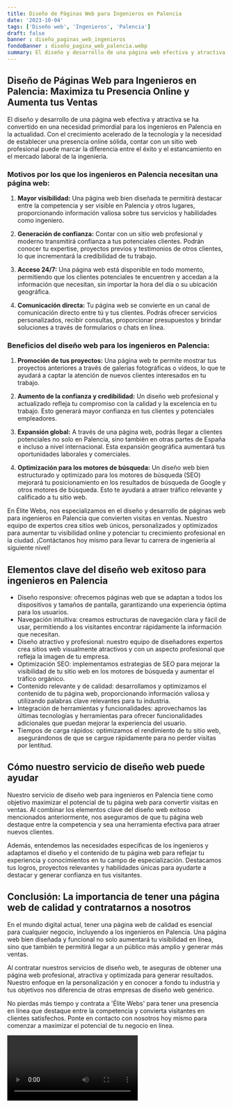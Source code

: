 ```yaml
---
title: Diseño de Páginas Web para Ingenieros en Palencia
date: '2023-10-04'
tags: ['Diseño web', 'Ingenieros', 'Palencia']
draft: false
banner : diseño_paginas_web_ingenieros
fondoBanner : diseño_pagina_web_palencia.webp
summary: El diseño y desarrollo de una página web efectiva y atractiva se ha convertido en una necesidad primordial para los ingenieros en Palencia en la actualidad. Con el crecimiento acelerado de la tecnología y la necesidad de establecer una presencia online sólida, contar con un sitio web profesional puede marcar la diferencia entre el éxito y el estancamiento en el mercado laboral de la ingeniería.
---
```


## Diseño de Páginas Web para Ingenieros en Palencia: Maximiza tu Presencia Online y Aumenta tus Ventas

El diseño y desarrollo de una página web efectiva y atractiva se ha convertido en una necesidad primordial para los ingenieros en Palencia en la actualidad. Con el crecimiento acelerado de la tecnología y la necesidad de establecer una presencia online sólida, contar con un sitio web profesional puede marcar la diferencia entre el éxito y el estancamiento en el mercado laboral de la ingeniería.

### Motivos por los que los ingenieros en Palencia necesitan una página web:

1. **Mayor visibilidad:** Una página web bien diseñada te permitirá destacar entre la competencia y ser visible en Palencia y otros lugares, proporcionando información valiosa sobre tus servicios y habilidades como ingeniero.

2. **Generación de confianza:** Contar con un sitio web profesional y moderno transmitirá confianza a tus potenciales clientes. Podrán conocer tu expertise, proyectos previos y testimonios de otros clientes, lo que incrementará la credibilidad de tu trabajo.

3. **Acceso 24/7:** Una página web está disponible en todo momento, permitiendo que los clientes potenciales te encuentren y accedan a la información que necesitan, sin importar la hora del día o su ubicación geográfica.

4. **Comunicación directa:** Tu página web se convierte en un canal de comunicación directo entre tú y tus clientes. Podrás ofrecer servicios personalizados, recibir consultas, proporcionar presupuestos y brindar soluciones a través de formularios o chats en línea.

### Beneficios del diseño web para los ingenieros en Palencia:

1. **Promoción de tus proyectos:** Una página web te permite mostrar tus proyectos anteriores a través de galerías fotográficas o vídeos, lo que te ayudará a captar la atención de nuevos clientes interesados en tu trabajo.

2. **Aumento de la confianza y credibilidad:** Un diseño web profesional y actualizado refleja tu compromiso con la calidad y la excelencia en tu trabajo. Esto generará mayor confianza en tus clientes y potenciales empleadores.

3. **Expansión global:** A través de una página web, podrás llegar a clientes potenciales no solo en Palencia, sino también en otras partes de España e incluso a nivel internacional. Esta expansión geográfica aumentará tus oportunidades laborales y comerciales.

4. **Optimización para los motores de búsqueda:** Un diseño web bien estructurado y optimizado para los motores de búsqueda (SEO) mejorará tu posicionamiento en los resultados de búsqueda de Google y otros motores de búsqueda. Esto te ayudará a atraer tráfico relevante y calificado a tu sitio web.

En Élite Webs, nos especializamos en el diseño y desarrollo de páginas web para ingenieros en Palencia que convierten visitas en ventas. Nuestro equipo de expertos crea sitios web únicos, personalizados y optimizados para aumentar tu visibilidad online y potenciar tu crecimiento profesional en la ciudad. ¡Contáctanos hoy mismo para llevar tu carrera de ingeniería al siguiente nivel!

<GifSeo />

<Cta />

## Elementos clave del diseño web exitoso para ingenieros en Palencia

- Diseño responsive: ofrecemos páginas web que se adaptan a todos los dispositivos y tamaños de pantalla, garantizando una experiencia óptima para los usuarios.
- Navegación intuitiva: creamos estructuras de navegación clara y fácil de usar, permitiendo a los visitantes encontrar rápidamente la información que necesitan.
- Diseño atractivo y profesional: nuestro equipo de diseñadores expertos crea sitios web visualmente atractivos y con un aspecto profesional que refleja la imagen de tu empresa.
- Optimización SEO: implementamos estrategias de SEO para mejorar la visibilidad de tu sitio web en los motores de búsqueda y aumentar el tráfico orgánico.
- Contenido relevante y de calidad: desarrollamos y optimizamos el contenido de tu página web, proporcionando información valiosa y utilizando palabras clave relevantes para tu industria.
- Integración de herramientas y funcionalidades: aprovechamos las últimas tecnologías y herramientas para ofrecer funcionalidades adicionales que puedan mejorar la experiencia del usuario.
- Tiempos de carga rápidos: optimizamos el rendimiento de tu sitio web, asegurándonos de que se cargue rápidamente para no perder visitas por lentitud.

## Cómo nuestro servicio de diseño web puede ayudar

Nuestro servicio de diseño web para ingenieros en Palencia tiene como objetivo maximizar el potencial de tu página web para convertir visitas en ventas. Al combinar los elementos clave del diseño web exitoso mencionados anteriormente, nos aseguramos de que tu página web destaque entre la competencia y sea una herramienta efectiva para atraer nuevos clientes.

Además, entendemos las necesidades específicas de los ingenieros y adaptamos el diseño y el contenido de tu página web para reflejar tu experiencia y conocimientos en tu campo de especialización. Destacamos tus logros, proyectos relevantes y habilidades únicas para ayudarte a destacar y generar confianza en tus visitantes.

## Conclusión: La importancia de tener una página web de calidad y contratarnos a nosotros

En el mundo digital actual, tener una página web de calidad es esencial para cualquier negocio, incluyendo a los ingenieros en Palencia. Una página web bien diseñada y funcional no solo aumentará tu visibilidad en línea, sino que también te permitirá llegar a un público más amplio y generar más ventas.

Al contratar nuestros servicios de diseño web, te aseguras de obtener una página web profesional, atractiva y optimizada para generar resultados. Nuestro enfoque en la personalización y en conocer a fondo tu industria y tus objetivos nos diferencia de otras empresas de diseño web genérico.

No pierdas más tiempo y contrata a 'Élite Webs' para tener una presencia en línea que destaque entre la competencia y convierta visitantes en clientes satisfechos. Ponte en contacto con nosotros hoy mismo para comenzar a maximizar el potencial de tu negocio en línea.

<Video />

<CtaBot job='Ingenieros' city='Palencia'/>

<Gmaps query='Palencia+españa+maps' />